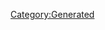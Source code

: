 {{Database/Music/MusicInfo
 |ID=127
 |Cov=128
 |Cd=14
 |Nam=121
 |Div=121
 |Ma=1
 |SerieId=1
 |SerieLogoId=1
 |WavId=128
 |VariationId=0
 |Dsc=121
 |Strt=10
 |ValkyrieBattle=1
 |ValkyrieIntro=1
 |ValkyrieIntroSky=1
 |DivaSolo=1
 |DivaMulti=1
 |Exp=1
}}
[[Category:Generated]]
